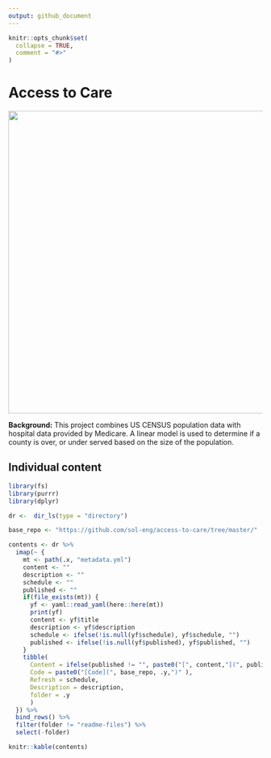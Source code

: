 ```yaml
---
output: github_document
---
```


<!-- README.md is generated from README.Rmd. Please edit that file -->

```r
knitr::opts_chunk$set(
  collapse = TRUE,
  comment = "#>"
)
```

# Access to Care

<!-- badges: start -->
<!-- badges: end -->

<img src="readme-files/access-to-care-diagram.png" width = "600px">

**Background:** This project combines US CENSUS population data with hospital data provided by Medicare. A linear model is used to determine if a county is over, or under served based on the size of the population.

## Individual content

```r
library(fs)
library(purrr)
library(dplyr)

dr <-  dir_ls(type = "directory")

base_repo <- "https://github.com/sol-eng/access-to-care/tree/master/"

contents <- dr %>%
  imap(~ {
    mt <- path(.x, "metadata.yml")
    content <- ""
    description <- ""
    schedule <- ""
    published <- ""
    if(file_exists(mt)) {
      yf <- yaml::read_yaml(here::here(mt))
      print(yf)
      content <- yf$title
      description <- yf$description 
      schedule <- ifelse(!is.null(yf$schedule), yf$schedule, "")
      published <- ifelse(!is.null(yf$published), yf$published, "") 
    } 
    tibble(
      Content = ifelse(published != "", paste0("[", content,"](", published,")" ), content), 
      Code = paste0("[Code](", base_repo, .y,")" ),
      Refresh = schedule, 
      Description = description,
      folder = .y
      )
  }) %>%
  bind_rows() %>%
  filter(folder != "readme-files") %>%
  select(-folder)
```

```r
knitr::kable(contents)
```

